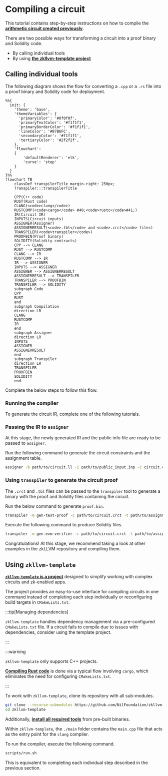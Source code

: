 
# Compiling a circuit

This tutorial contains step-by-step instructions on how to compile the [**arithmetic circuit created previously**](./writing-a-simple-circuit).

There are two possible ways for transforming a circuit into a proof binary and Solidity code.

- By calling individual tools
- By using [**the zkllvm-template project**](https://github.com/NilFoundation/zkllvm-template)

## Calling individual tools

The following diagram shows the flow for converting a `.cpp` or a `.rs` file into a proof binary and Solidity code for deployment.

```mermaid
%%{
  init: {
    'theme': 'base',
    'themeVariables': {
      'primaryColor': '#0f0f0f',
      'primaryTextColor': '#f1f1f1',
      'primaryBorderColor': '#f1f1f1',
      'lineColor': '#87B6FC',
      'secondaryColor': '#f1f1f1',
      'tertiaryColor': '#2f2f2f',
    },
    'flowchart':
    {
        'defaultRenderer': 'elk',
        'curve': 'step'
    }
  }
}%%
flowchart TB
    classDef transpilerTitle margin-right: 250px;
    Transpiler:::transpilerTitle

    CPP(C++ code)
    RUST(Rust code)
    CLANG(<code>clang</code>)
    RUSTCOMP(<code>cargo</code> #40;<code>rustc</code>#41;)
    IR(Circuit IR)
    INPUTS(Circuit inputs)
    ASSIGNER(Assigner)
    ASSIGNERRESULT(<code>.tbl</code> and <code>.crct</code> files)
    TRANSPILER(<code>transpiler</code>)
    PROOFBIN(Proof binary)
    SOLIDITY(Solidity contracts)
    CPP --> CLANG
    RUST --> RUSTCOMP
    CLANG --> IR
    RUSTCOMP --> IR
    IR --> ASSIGNER
    INPUTS --> ASSIGNER
    ASSIGNER --> ASSIGNERRESULT
    ASSIGNERRESULT --> TRANSPILER
    TRANSPILER --> PROOFBIN
    TRANSPILER --> SOLIDITY
    subgraph Code
    CPP
    RUST
    end
    subgraph Compilation
    direction LR
    CLANG
    RUSTCOMP
    IR
    end
    subgraph Assigner
    direction LR
    INPUTS
    ASSIGNER
    ASSIGNERRESULT
    end
    subgraph Transpiler
    direction LR
    TRANSPILER
    PROOFBIN
    SOLIDITY
    end
```

Complete the below steps to follow this flow.

### Running the compiler

To generate the circuit IR, complete one of the following tutorials.

<DocCardList/>

### Passing the IR to `assigner`

At this stage, the newly generated IR and the public info file are ready to be passed to `assigner`.

Run the following command to generate the circuit constraints and the assignment table.

```bash
assigner -b path/to/circuit.ll -i path/to/public_input.inp -c circuit.crct -t assignment.tbl -e pallas --generate-type circuit-assignment
```

### Using `transpiler` to generate the circuit proof

The `.crct` and `.tbl` files can be passed to the `transpiler` tool to generate a binary with the proof and Solidity files containing the circuit.

Run the below command to generate `proof.bin`.

```bash
transpiler -m gen-test-proof -c path/to/circuit.crct -t path/to/assignment.tbl -o output -e pallas
```

Execute the following command to produce Solidity files.

```bash
transpiler -m gen-evm-verifier -c path/to/circuit.crct -t path/to/assignment.tbl -o output -e pallas --optimize-gates
```

Congratulations! At this stage, we recommend taking a look at other examples in the zkLLVM repository and compiling them.

## Using `zkllvm-template`

[**`zkllvm-template` is a project**](https://github.com/NilFoundation/zkllvm-template) designed to simplify working with complex circuits and zk-enabled apps.

The project provides an easy-to-use interface for compiling circuits in one command instead of completing each step individually or reconfiguring build targets in `CMakeLists.txt`.

:::tip[Managing dependencies]

`zkllvm-template` handles dependency management via a pre-configured `CMakeLists.txt` file. If a circuit fails to compile due to issues with dependencies, consider using the template project.

:::

:::warning

`zkllvm-template` only supports C++ projects.

[**Compiling Rust code**](./compiling-rust-code) is done via a typical flow involving `cargo`, which eliminates the need for configuring `CMakeLists.txt`.

:::

To work with `zkllvm-template`, clone its repository with all sub-modules.

```bash
git clone --recurse-submodules https://github.com/NilFoundation/zkllvm-template.git
cd zkllvm-template
```

Additionally, [**install all required tools**](./installation) from pre-built binaries.

Within `zkllvm-template`, the `./main` folder contains the `main.cpp` file that acts as the entry point for the `clang` compiler.

To run the compiler, execute the following command.

```bash
scripts/run.sh
```

This is equivalent to completing each individual step described in the previous section.

